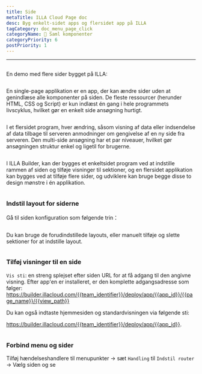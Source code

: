 ```yaml
---
title: Side
metaTitle: ILLA Cloud Page doc
desc: Byg enkelt-sidet apps og flersidet app på ILLA
tagCategory: doc_menu_page_click
categoryName: 🧬 Saml komponenter
categoryPriority: 6
postPriority: 1
---
```


* * *

## <h2 hidden>Side</h2>

En demo med flere sider bygget på ILLA: 

<img src='https://cdn.illacloud.com/official-website/img/docs/assemble/page1.gif' alt="" />

En single-page applikation er en app, der kan ændre sider uden at genindlæse alle komponenter på siden. De fleste ressourcer (herunder HTML, CSS og Script) er kun indlæst én gang i hele programmets livscyklus, hvilket gør en enkelt side ansøgning hurtigt.

<img src='https://cdn.illacloud.com/official-website/img/docs/assemble/page2.png' alt="" />

I et flersidet program, hver ændring, såsom visning af data eller indsendelse af data tilbage til serveren anmodninger om gengivelse af en ny side fra serveren. Den multi-side ansøgning har et par niveauer, hvilket gør ansøgningen struktur enkel og ligetil for brugerne.

<img src='https://cdn.illacloud.com/official-website/img/docs/assemble/page3.png' alt="" />

I ILLA Builder, kan der bygges et enkeltsidet program ved at indstille rammen af siden og tilføje visninger til sektioner, og en flersidet applikation kan bygges ved at tilføje flere sider, og udviklere kan bruge begge disse to design mønstre i én applikation.

<img src='https://cdn.illacloud.com/official-website/img/docs/assemble/page4.png' alt="" />

### Indstil layout for siderne

Gå til siden konfiguration som følgende trin：

<img src='https://cdn.illacloud.com/official-website/img/docs/assemble/page5.png' alt="" />

Du kan bruge de forudindstillede layouts, eller manuelt tilføje og slette sektioner for at indstille layout. 

<img src='https://cdn.illacloud.com/official-website/img/docs/assemble/page6.gif' alt="" />

### Tilføj visninger til en side

`Vis sti`: en streng splejset efter siden URL for at få adgang til den angivne visning. Efter app'en er installeret, er den komplette adgangsadresse som følger: https://builder.illacloud.com/{{team_identifier}}/deploy/app/{{app_id}}/{{page_name}}/{{view_path}}

Du kan også indtaste hjemmesiden og standardvisningen via følgende sti:

https://builder.illacloud.com/{{team_identifier}}/deploy/app/{{app_id}}. 

<img src='https://cdn.illacloud.com/official-website/img/docs/assemble/page7.png' alt="" />

### Forbind menu og sider

Tilføj hændelseshandlere til menupunkter → sæt `Handling` til `Indstil router` → Vælg siden og se

<img src='https://cdn.illacloud.com/official-website/img/docs/assemble/page8.gif' alt="" />
